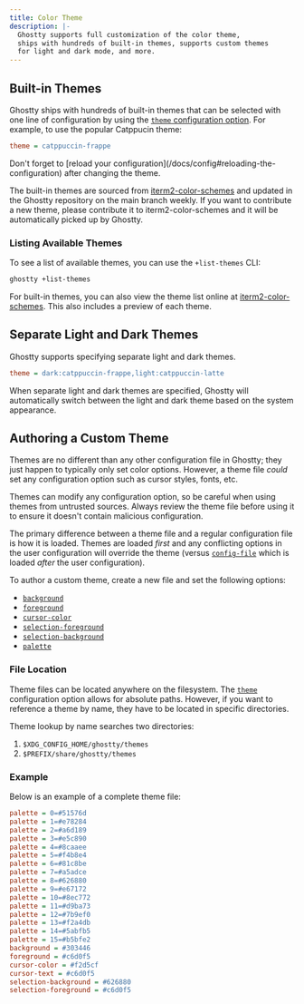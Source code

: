 ```yaml
---
title: Color Theme
description: |-
  Ghostty supports full customization of the color theme,
  ships with hundreds of built-in themes, supports custom themes
  for light and dark mode, and more.
---
```


## Built-in Themes

Ghostty ships with hundreds of built-in themes that can be selected
with one line of configuration by using the [`theme` configuration option](/docs/config/reference#theme). For example, to use the popular Catppucin theme:

```ini
theme = catppuccin-frappe
```

<Tip>
  Don't forget to [reload your configuration](/docs/config#reloading-the-configuration)
  after changing the theme.
</Tip>

The built-in themes are sourced from
[iterm2-color-schemes](https://iterm2colorschemes.com) and
updated in the Ghostty repository on the main branch weekly.
If you want to contribute a new theme, please contribute it to
iterm2-color-schemes and it will be automatically picked up by
Ghostty.

### Listing Available Themes

To see a list of available themes, you can use the `+list-themes` CLI:

```sh
ghostty +list-themes
```

For built-in themes, you can also view the theme list online
at [iterm2-color-schemes](https://iterm2colorschemes.com). This
also includes a preview of each theme.

## Separate Light and Dark Themes

Ghostty supports specifying separate light and dark themes.

```ini
theme = dark:catppuccin-frappe,light:catppuccin-latte
```

When separate light and dark themes are specified, Ghostty will
automatically switch between the light and dark theme based on
the system appearance.

## Authoring a Custom Theme

Themes are no different than any other configuration file
in Ghostty; they just happen to typically only set color options.
However, a theme file _could_ set any configuration option such
as cursor styles, fonts, etc.

<Warning>
  Themes can modify any configuration option, so be careful
  when using themes from untrusted sources. Always review the
  theme file before using it to ensure it doesn't contain
  malicious configuration.
</Warning>

The primary difference between a theme file and a regular
configuration file is how it is loaded. Themes are loaded
_first_ and any conflicting options in the user configuration
will override the theme (versus
[`config-file`](/docs/config/reference#config-file)
which is loaded _after_ the user configuration).

To author a custom theme, create a new file and set the
following options:

  - [`background`](/docs/config/reference#background)
  - [`foreground`](/docs/config/reference#foreground)
  - [`cursor-color`](/docs/config/reference#cursor-color)
  - [`selection-foreground`](/docs/config/reference#selection-foreground)
  - [`selection-background`](/docs/config/reference#selection-background)
  - [`palette`](/docs/config/reference#palette)

### File Location

Theme files can be located anywhere on the filesystem. The
[`theme`](/docs/config/reference#theme) configuration option allows
for absolute paths. However, if you want to reference a theme by
name, they have to be located in specific directories.

Theme lookup by name searches two directories:

  1. `$XDG_CONFIG_HOME/ghostty/themes`
  2. `$PREFIX/share/ghostty/themes`

### Example

Below is an example of a complete theme file:

```ini
palette = 0=#51576d
palette = 1=#e78284
palette = 2=#a6d189
palette = 3=#e5c890
palette = 4=#8caaee
palette = 5=#f4b8e4
palette = 6=#81c8be
palette = 7=#a5adce
palette = 8=#626880
palette = 9=#e67172
palette = 10=#8ec772
palette = 11=#d9ba73
palette = 12=#7b9ef0
palette = 13=#f2a4db
palette = 14=#5abfb5
palette = 15=#b5bfe2
background = #303446
foreground = #c6d0f5
cursor-color = #f2d5cf
cursor-text = #c6d0f5
selection-background = #626880
selection-foreground = #c6d0f5
```
